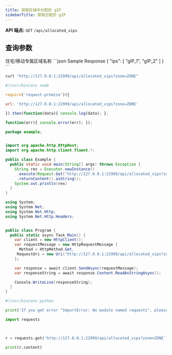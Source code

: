 ```yaml
---
title: 获取区域中分配的 gIP
sidebarTitle: 获取分配的 gIP
---
```


**API 端点:** `GET` `/api/allocated_vips`

## 查询参数
<ParamField query="zone" type="string">
住宅/移动专属区域名称
</ParamField>

<ResponseExample>
```json Sample Response
{
    "ips": [
        "gIP_1",
        "gIP_2"
    ]
}
```
</ResponseExample>

<RequestExample>

```sh Shell
curl "http://127.0.0.1:22999/api/allocated_vips?zone=ZONE"
```

```js NodeJS
#!/usr/bin/env node

require('request-promise')({

url: 'http://127.0.0.1:22999/api/allocated_vips?zone=ZONE'

}).then(function(data){ console.log(data); },

function(err){ console.error(err); });
```

```java Java
package example;


import org.apache.http.HttpHost;
import org.apache.http.client.fluent.*;

public class Example {
  public static void main(String[] args) throws Exception {
    String res = Executor.newInstance()
     .execute(Request.Get("http://127.0.0.1:22999/api/allocated_vips?zone=ZONE"))
     .returnContent().asString();
    System.out.println(res)
  }
}
```

```cs C#
using System;
using System.Net;
using System.Net.Http;
using System.Net.Http.Headers;


public class Program {
  public static async Task Main() {
    var client = new HttpClient();
    var requestMessage = new HttpRequestMessage {
      Method = HttpMethod.Get,
     RequestUri = new Uri("http://127.0.0.1:22999/api/allocated_vips?zone=ZONE")
    };

    var response = await client.SendAsync(requestMessage);
    var responseString = await response.Content.ReadAsStringAsync();

    Console.WriteLine(responseString);
  }
}
```

```python Python
#!/usr/bin/env python

print('If you get error "ImportError: No module named requests", please install it:\n$ sudo pip install requests');

import requests

 

r = requests.get('http://127.0.0.1:22999/api/allocated_vips?zone=ZONE')

print(r.content)
```
</RequestExample>